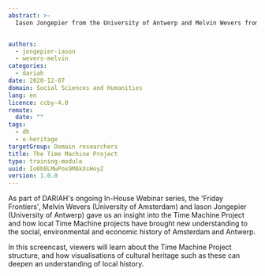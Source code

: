 ```yaml
---
abstract: >-
  Iason Jongepier from the University of Antwerp and Melvin Wevers from the University of Amsterdam explore the Time Machine Project and how local Time Machine instances can help us expand our understanding of the social, environmental and economic history of the city.


authors:
  - jongepier-iason
  - wevers-melvin
categories:
  - dariah
date: 2020-12-07
domain: Social Sciences and Humanities
lang: en
licence: ccby-4.0
remote:
  date: ""
tags:
  - dh
  - e-heritage
targetGroup: Domain researchers
title: The Time Machine Project
type: training-module
uuid: Io0b8LMwPox9MAkXsHoyZ
version: 1.0.0
---
```


As part of DARIAH's ongoing In-House Webinar series, the 'Friday Frontiers', Melvin Wevers (University of Amsterdam) and Iason Jongepier (University of Antwerp) gave us an insight into the Time Machine Project and how local Time Machine projects have brought new understanding to the social, environmental and economic history of Amsterdam and Antwerp.

In this screencast, viewers will learn about the Time Machine Project structure, and how visualisations of cultural heritage such as these can deepen an understanding of local history.

<VideoCard
  title="Click to view"
  subtitle="The Time Machine Project"
  id="pM33gxkUYyA"
  image="/assets/images/cms/resources/the-time-machine-project/friday-frontiers.png"
  startTime="206"
/>
